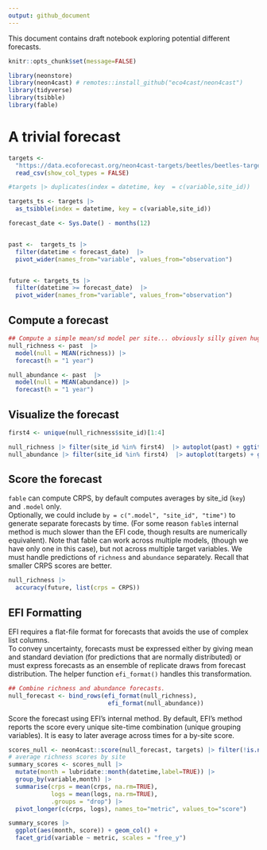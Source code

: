 ```yaml
---
output: github_document
---
```


This document contains draft notebook exploring potential different forecasts.

```r
knitr::opts_chunk$set(message=FALSE)
```

```r
library(neonstore)
library(neon4cast) # remotes::install_github("eco4cast/neon4cast")
library(tidyverse)
library(tsibble)
library(fable)
```

# A trivial forecast


```r
targets <-
  "https://data.ecoforecast.org/neon4cast-targets/beetles/beetles-targets.csv.gz" |> 
  read_csv(show_col_types = FALSE) 

#targets |> duplicates(index = datetime, key  = c(variable,site_id))

targets_ts <- targets |> 
  as_tsibble(index = datetime, key = c(variable,site_id))
```


```r
forecast_date <- Sys.Date() - months(12)


past <-  targets_ts |>
  filter(datetime < forecast_date)  |>
  pivot_wider(names_from="variable", values_from="observation")


future <- targets_ts |>
  filter(datetime >= forecast_date)  |>
  pivot_wider(names_from="variable", values_from="observation")
```

## Compute a forecast

```r
## Compute a simple mean/sd model per site... obviously silly given huge seasonal aspect
null_richness <- past  |> 
  model(null = MEAN(richness)) |>
  forecast(h = "1 year")

null_abundance <- past  |>
  model(null = MEAN(abundance)) |>
  forecast(h = "1 year")
```


## Visualize the forecast

```r
first4 <- unique(null_richness$site_id)[1:4]

null_richness |> filter(site_id %in% first4)  |> autoplot(past) + ggtitle("richness")
null_abundance |> filter(site_id %in% first4)  |> autoplot(targets) + ggtitle("abundance")
```

## Score the forecast

`fable` can compute CRPS, by default computes averages by site_id (`key`) and `.model` only.  
Optionally, we could include `by = c(".model", "site_id", "time")` to generate separate forecasts by time. 
(For some reason `fable`s internal method is much slower than the EFI code, though results are numerically equivalent). 
Note that fable can work across multiple models, (though we have only one in this case), but not across multiple target variables.
We must handle predictions of `richness` and `abundance` separately.
Recall that smaller CRPS scores are better.
  

```r
null_richness |>
  accuracy(future, list(crps = CRPS))
```

## EFI Formatting

EFI requires a flat-file format for forecasts that avoids the use of complex list columns.  
To convey uncertainty, forecasts must be expressed either by giving mean and standard deviation (for predictions that are normally distributed) or must express forecasts as an ensemble of replicate draws from forecast distribution.
The helper function `efi_format()` handles this transformation.

```r
## Combine richness and abundance forecasts.
null_forecast <- bind_rows(efi_format(null_richness), 
                            efi_format(null_abundance)) 
```

Score the forecast using EFI's internal method. By default, EFI's method reports the score every unique site-time combination (unique grouping variables).
It is easy to later average across times for a by-site score.

```r
scores_null <- neon4cast::score(null_forecast, targets) |> filter(!is.na(observation))
# average richness scores by site
summary_scores <- scores_null |> 
  mutate(month = lubridate::month(datetime,label=TRUE)) |>
  group_by(variable,month) |>
  summarise(crps = mean(crps, na.rm=TRUE),
            logs = mean(logs, na.rm=TRUE),
            .groups = "drop") |>
  pivot_longer(c(crps, logs), names_to="metric", values_to="score")

summary_scores |>
  ggplot(aes(month, score)) + geom_col() +
  facet_grid(variable ~ metric, scales = "free_y")
```





